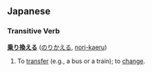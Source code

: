 == Japanese ==
=== Transitive Verb ===
'''[[乗る|乗り]][[換える]]''' ([[のりかえる]], [[norikaeru|nori-kaeru]])

# To [[transfer]] (e.g., a bus or a train); to [[change]].